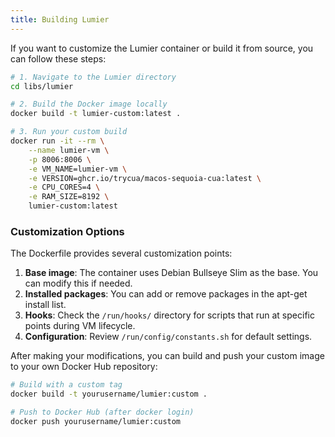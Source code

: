 ```yaml
---
title: Building Lumier
---
```


If you want to customize the Lumier container or build it from source, you can follow these steps:

```bash
# 1. Navigate to the Lumier directory
cd libs/lumier

# 2. Build the Docker image locally
docker build -t lumier-custom:latest .

# 3. Run your custom build
docker run -it --rm \
    --name lumier-vm \
    -p 8006:8006 \
    -e VM_NAME=lumier-vm \
    -e VERSION=ghcr.io/trycua/macos-sequoia-cua:latest \
    -e CPU_CORES=4 \
    -e RAM_SIZE=8192 \
    lumier-custom:latest
```

### Customization Options

The Dockerfile provides several customization points:

1. **Base image**: The container uses Debian Bullseye Slim as the base. You can modify this if needed.
2. **Installed packages**: You can add or remove packages in the apt-get install list.
3. **Hooks**: Check the `/run/hooks/` directory for scripts that run at specific points during VM lifecycle.
4. **Configuration**: Review `/run/config/constants.sh` for default settings.

After making your modifications, you can build and push your custom image to your own Docker Hub repository:

```bash
# Build with a custom tag
docker build -t yourusername/lumier:custom .

# Push to Docker Hub (after docker login)
docker push yourusername/lumier:custom
```
